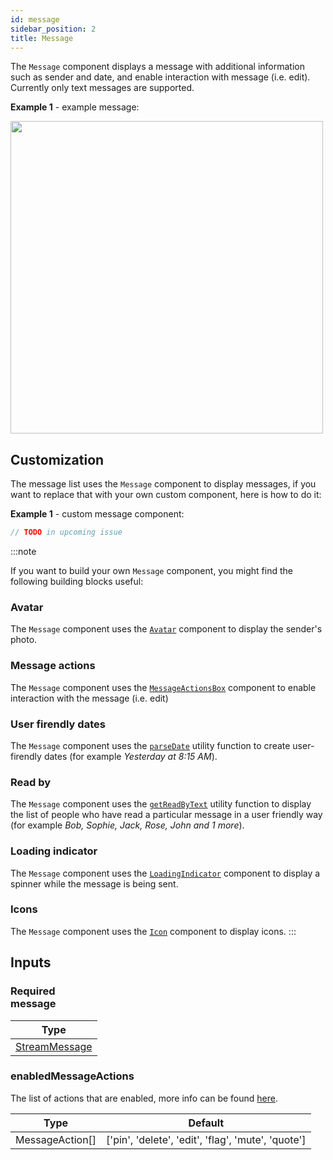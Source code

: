 ```yaml
---
id: message
sidebar_position: 2
title: Message
---
```



The `Message` component displays a message with additional information such as sender and date, and enable interaction with message (i.e. edit). Currently only text messages are supported.

**Example 1** - example message:

<img src={MessageScreenshot} width="500" />

## Customization

The message list uses the `Message` component to display messages, if you want to replace that with your own custom component, here is how to do it:

**Example 1** - custom message component:

```typescript
// TODO in upcoming issue
```

:::note

If you want to build your own `Message` component, you might find the following building blocks useful:

### Avatar

The `Message` component uses the [`Avatar`](./avatar.mdx) component to display the sender's photo.

### Message actions

The `Message` component uses the [`MessageActionsBox`](./message-actions.mdx) component to enable interaction with the message (i.e. edit)

### User firendly dates

The `Message` component uses the [`parseDate`](https://github.com/GetStream/stream-chat-angular/tree/master/projects/stream-chat-angular/src/lib/message/parse-date.ts) utility function to create user-firendly dates (for example _Yesterday at 8:15 AM_).

### Read by

The `Message` component uses the [`getReadByText`](https://github.com/GetStream/stream-chat-angular/tree/master/projects/stream-chat-angular/src/lib/message/read-by-text.ts) utility function to display the list of people who have read a particular message in a user friendly way (for example _Bob, Sophie, Jack, Rose, John and 1 more_).

### Loading indicator

The `Message` component uses the [`LoadingIndicator`](./loading-indicator.mdx) component to display a spinner while the message is being sent.

### Icons

The `Message` component uses the [`Icon`](./icons.mdx) component to display icons.
:::

## Inputs

### <div class="label required basic">Required</div> message

| Type                                         |
| -------------------------------------------- |
| [StreamMessage](../types/stream-message.mdx) |

### enabledMessageActions

The list of actions that are enabled, more info can be found [here](./message-actions.mdx).

| Type            | Default                                            |
| --------------- | -------------------------------------------------- |
| MessageAction[] | ['pin', 'delete', 'edit', 'flag', 'mute', 'quote'] |
